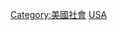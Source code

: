{{Commonscat|Demographics of the United States}}

[[Category:美國社會|Category:美國社會]]
[[Category:北美洲各国人口|USA]]
